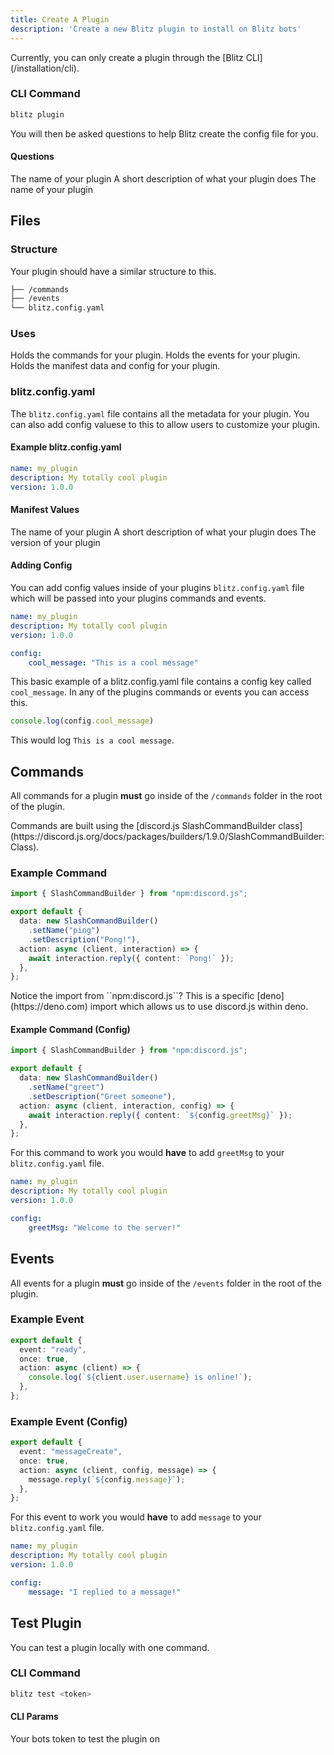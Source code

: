```yaml
---
title: Create A Plugin
description: 'Create a new Blitz plugin to install on Blitz bots'
---
```


<Info>
Currently, you can only create a plugin through the [Blitz CLI](/installation/cli).
</Info>

### CLI Command
```bash Terminal
blitz plugin
```
You will then be asked questions to help Blitz create the config file for you.

#### Questions

<ParamField path="Name" type="string" required>
  The name of your plugin
</ParamField>

<ParamField path="Description" type="string" required>
  A short description of what your plugin does
</ParamField>


<ParamField path="Version" type="number" required>
  The name of your plugin
</ParamField>


## Files

### Structure
Your plugin should have a similar structure to this.

```bash File Structure
├── /commands
├── /events
└── blitz.config.yaml
```

### Uses
<ParamField path="/commands">
  Holds the commands for your plugin.
</ParamField>
<ParamField path="/events">
  Holds the events for your plugin.
</ParamField>
<ParamField path="blitz.config.yaml" required>
  Holds the manifest data and config for your plugin.
</ParamField>

### blitz.config.yaml
The ``blitz.config.yaml`` file contains all the metadata for your plugin. You can also add config valuese to this to allow users to customize your plugin.

#### Example blitz.config.yaml
```yaml blitz.config.yaml
name: my_plugin
description: My totally cool plugin
version: 1.0.0
```

#### Manifest Values
<ParamField path="name" type="string" required>
  The name of your plugin
</ParamField>

<ParamField path="description" type="string" required>
  A short description of what your plugin does
</ParamField>


<ParamField path="version" type="number" required>
  The version of your plugin
</ParamField>


#### Adding Config
You can add config values inside of your plugins ``blitz.config.yaml`` file which will be passed into your plugins commands and events.

```yaml blitz.config.yaml {5-6}
name: my_plugin
description: My totally cool plugin
version: 1.0.0

config:
    cool_message: "This is a cool message"
```

This basic example of a blitz.config.yaml file contains a config key called ``cool_message``.
In any of the plugins commands or events you can access this.

```typescript Event.ts
console.log(config.cool_message)
```
This would log ``This is a cool message``.

## Commands
All commands for a plugin **must** go inside of the ``/commands`` folder in the root of the plugin.

<Info>
Commands are built using the [discord.js SlashCommandBuilder class](https://discord.js.org/docs/packages/builders/1.9.0/SlashCommandBuilder:Class).
</Info>

### Example Command
```typescript ping.ts
import { SlashCommandBuilder } from "npm:discord.js";

export default {
  data: new SlashCommandBuilder()
    .setName("ping")
    .setDescription("Pong!"),
  action: async (client, interaction) => {
    await interaction.reply({ content: `Pong!` });
  },
};
```

<Info>
Notice the import from ``npm:discord.js``? This is a specific [deno](https://deno.com) import which allows us to use discord.js within deno.
</Info>

#### Example Command (Config)

```typescript greet.ts {7-8}
import { SlashCommandBuilder } from "npm:discord.js";

export default {
  data: new SlashCommandBuilder()
    .setName("greet")
    .setDescription("Greet someone"),
  action: async (client, interaction, config) => {
    await interaction.reply({ content: `${config.greetMsg}` });
  },
};
```

For this command to work you would **have** to add ``greetMsg`` to your ``blitz.config.yaml`` file.

```yaml blitz.config.yaml
name: my_plugin
description: My totally cool plugin
version: 1.0.0

config:
    greetMsg: "Welcome to the server!"
```


## Events
All events for a plugin **must** go inside of the ``/events`` folder in the root of the plugin.

### Example Event
```typescript ready.ts
export default {
  event: "ready",
  once: true,
  action: async (client) => {
    console.log(`${client.user.username} is online!`);
  },
};
```

### Example Event (Config)
```typescript message.ts {4-5}
export default {
  event: "messageCreate",
  once: true,
  action: async (client, config, message) => {
    message.reply(`${config.message}`);
  },
};
```

For this event to work you would **have** to add ``message`` to your ``blitz.config.yaml`` file.

```yaml blitz.config.yaml
name: my_plugin
description: My totally cool plugin
version: 1.0.0

config:
    message: "I replied to a message!"
```


## Test Plugin
You can test a plugin locally with one command.

### CLI Command
```bash Terminal
blitz test <token>
```

#### CLI Params
<ParamField path="token" type="string" required>
  Your bots token to test the plugin on
</ParamField>